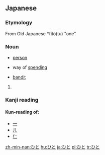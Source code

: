 ==Japanese==

===Etymology===
From Old Japanese *fitö(tu) "one"

===Noun===
{{ja-noun|h|rom=hito}}

*{{ja-def|人}} [[person]]
*{{ja-def|費途}} way of [[spending]]
*{{ja-def|匪徒}} [[bandit]]

# {{defn|Japanese}}

===Kanji reading===
{{ja-kanjireading|rom=hito}}

====Kun-reading of:====
*[[一]]
*[[儿]]
*[[仁]]

[[zh-min-nan:ひと]]
[[hu:ひと]]
[[ja:ひと]]
[[pl:ひと]]
[[tr:ひと]]